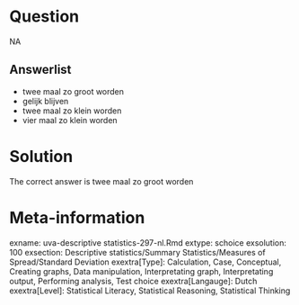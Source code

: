 Question
========

NA

Answerlist
----------
* twee maal zo groot worden
* gelijk blijven
* twee maal zo klein worden
* vier maal zo klein worden

Solution
========

The correct answer is  twee maal zo groot worden 

Meta-information
================
exname: uva-descriptive statistics-297-nl.Rmd 
extype: schoice 
exsolution: 100 
exsection: Descriptive statistics/Summary Statistics/Measures of Spread/Standard Deviation
exextra[Type]: Calculation, Case, Conceptual, Creating graphs, Data manipulation, Interpretating graph, Interpretating output, Performing analysis, Test choice 
exextra[Langauge]: Dutch 
exextra[Level]: Statistical Literacy, Statistical Reasoning, Statistical Thinking 
